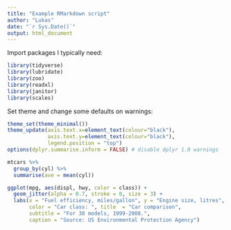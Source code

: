 ```yaml
---
title: "Example RMarkdown script"
author: "Lukas"
date: "`r Sys.Date()`"
output: html_document
---
```


Import packages I typically need:

```r
library(tidyverse)
library(lubridate)
library(zoo)
library(readxl)
library(janitor)
library(scales)
```

Set theme and change some defaults on warnings:

```r
theme_set(theme_minimal())
theme_update(axis.text.x=element_text(colour="black"),
             axis.text.y=element_text(colour="black"),
             legend.position = "top")
options(dplyr.summarise.inform = FALSE) # disable dplyr 1.0 warnings
```

```r
mtcars %>% 
  group_by(cyl) %>% 
  summarise(ave = mean(cyl))
```

```r
ggplot(mpg, aes(displ, hwy, color = class)) +
  geom_jitter(alpha = 0.7, stroke = 0, size = 3) +
  labs(x = "Fuel efficiency, miles/gallon", y = "Engine size, litres",
       color = "Car class: ", title  = "Car comparison",
       subtitle = "For 38 models, 1999-2008.",
       caption = "Source: US Environmental Protection Agency")
```





